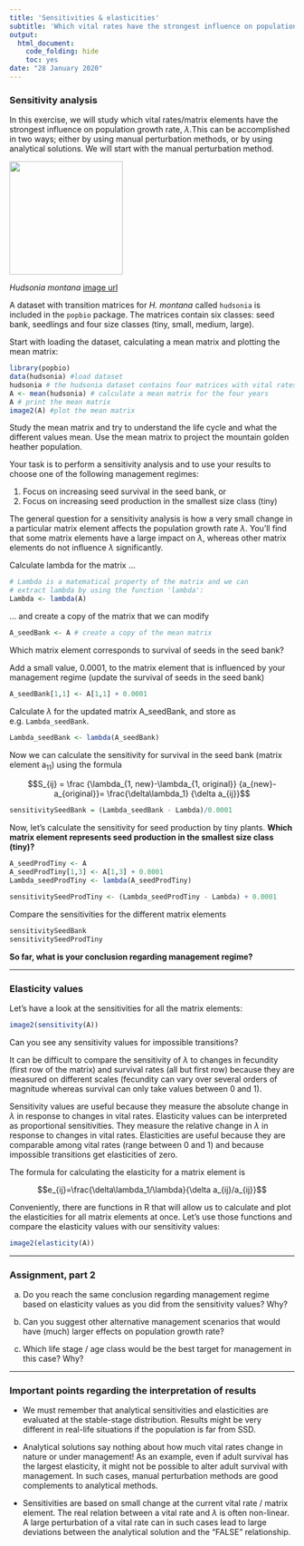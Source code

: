 ```yaml
---
title: 'Sensitivities & elasticities'
subtitle: 'Which vital rates have the strongest influence on population growth rate?'
output:
  html_document: 
    code_folding: hide
    toc: yes
date: "28 January 2020"
---
```


### Sensitivity analysis  
  
In this exercise, we will study which vital rates/matrix elements have the strongest influence on population growth rate, $\lambda$.This can be accomplished in two ways; either by using manual perturbation methods, or by using analytical solutions. We will start with the manual perturbation method. 

<img src="https://upload.wikimedia.org/wikipedia/commons/thumb/a/a5/Hudsonia_montana.jpg/1024px-Hudsonia_montana.jpg" width="200" height="200" />

*Hudsonia montana* [image url](https://upload.wikimedia.org/wikipedia/commons/thumb/a/a5/Hudsonia_montana.jpg/1024px-Hudsonia_montana.jpg)

A dataset with transition matrices for *H. montana* called `hudsonia` is included in the `popbio` package. The matrices contain six classes: seed bank, seedlings and four size classes (tiny, small, medium, large).  

Start with loading the dataset, calculating a mean matrix and plotting the mean matrix:

```r
library(popbio)
data(hudsonia) #load dataset
hudsonia # the hudsonia dataset contains four matrices with vital rates
A <- mean(hudsonia) # calculate a mean matrix for the four years
A # print the mean matrix
image2(A) #plot the mean matrix
```


Study the mean matrix and try to understand the life cycle and what the different values mean. Use the mean matrix to project the mountain golden heather population. 


Your task is to perform a sensitivity analysis and to use your results to choose one of the following management regimes:  

1) Focus on increasing seed survival in the seed bank, or  
2) Focus on increasing seed production in the smallest size class (tiny)  

The general question for a sensitivity analysis is how a very small change in a particular matrix element affects the population growth rate $\lambda$. You'll find that some matrix elements have a large impact on $\lambda$, whereas other matrix elements do not influence $\lambda$ significantly.  

Calculate lambda for the matrix ...   
  
```r
# Lambda is a matematical property of the matrix and we can 
# extract lambda by using the function 'lambda':
Lambda <- lambda(A)
```

... and create a copy of the matrix that we can modify
```r
A_seedBank <- A # create a copy of the mean matrix 
```

Which matrix element corresponds to survival of seeds in the seed bank?

Add a small value, 0.0001, to the matrix element that is influenced by your management regime (update the survival of seeds in the seed bank)
  
```r
A_seedBank[1,1] <- A[1,1] + 0.0001 
```
  
Calculate $\lambda$ for the updated matrix A_seedBank, and store as e.g. `Lambda_seedBank`.  
  
```r
Lambda_seedBank <- lambda(A_seedBank)
```

Now we can calculate the sensitivity for survival in the seed bank (matrix element a~11~) using the formula

$$S_{ij} = \frac {\lambda_{1, new}-\lambda_{1, original}} {a_{new}-a_{original}}= \frac{\delta\lambda_1} {\delta a_{ij}}$$

```r
sensitivitySeedBank = (Lambda_seedBank - Lambda)/0.0001
```
  
Now, let's calculate the sensitivity for seed production by tiny plants.
**Which matrix element represents seed production in the smallest size class (tiny)?**  

```r
A_seedProdTiny <- A
A_seedProdTiny[1,3] <- A[1,3] + 0.0001 
Lambda_seedProdTiny <- lambda(A_seedProdTiny)

sensitivitySeedProdTiny <- (Lambda_seedProdTiny - Lambda) + 0.0001
```
  
Compare the sensitivities for the different matrix elements

```r
sensitivitySeedBank
sensitivitySeedProdTiny
```

**So far, what is your conclusion regarding management regime?**  
  
***  

### Elasticity values  

Let's have a look at the sensitivities for all the matrix elements:  
```r
image2(sensitivity(A))
```
Can you see any sensitivity values for impossible transitions?

It can be difficult to compare the sensitivity of $\lambda$ to changes in fecundity (first row of the matrix) and survival rates (all but first row) because they are measured on different scales (fecundity can vary over several orders of magnitude whereas survival can only take values between 0 and 1). 

Sensitivity values are useful because they measure the absolute change in $\lambda$ in response to changes in vital rates. 
Elasticity values can be interpreted as proportional sensitivities. They measure the relative change in $\lambda$ in response to changes in vital rates. Elasticities are useful because they are comparable among vital rates (range between 0 and 1) and because impossible transitions get elasticities of zero.

The formula for calculating the elasticity for a matrix element is  

$$e_{ij}=\frac{\delta\lambda_1/\lambda}{\delta a_{ij}/a_{ij}}$$

Conveniently, there are functions in R that will allow us to calculate and plot the elasticities for all matrix elements at once. Let's use those functions and compare the elasticity values with our sensitivity values:  
```r
image2(elasticity(A))
```

***  

### Assignment, part 2  

a) Do you reach the same conclusion regarding management regime based on elasticity values as you did from the sensitivity values? Why?  

b) Can you suggest other alternative management scenarios that would have (much) larger effects on population growth rate?  

c) Which life stage / age class would be the best target for management in this case? Why?  

*** 

### Important points regarding the interpretation of results  

* We must remember that analytical sensitivities and elasticities are evaluated at the stable-stage distribution. Results might be very different in real-life situations if the population is far from SSD.  
  
* Analytical solutions say nothing about how much vital rates change in nature or under management! As an example, even if adult survival has the largest elasticity, it might not be possible to alter adult survival with management. In such cases, manual perturbation methods are good complements to analytical methods.  
  
* Sensitivities are based on small change at the current vital rate / matrix element. The real relation between a vital rate and $\lambda$ is often non-linear. A large perturbation of a vital rate can in such cases lead to large deviations between the analytical solution and the "FALSE" relationship.

